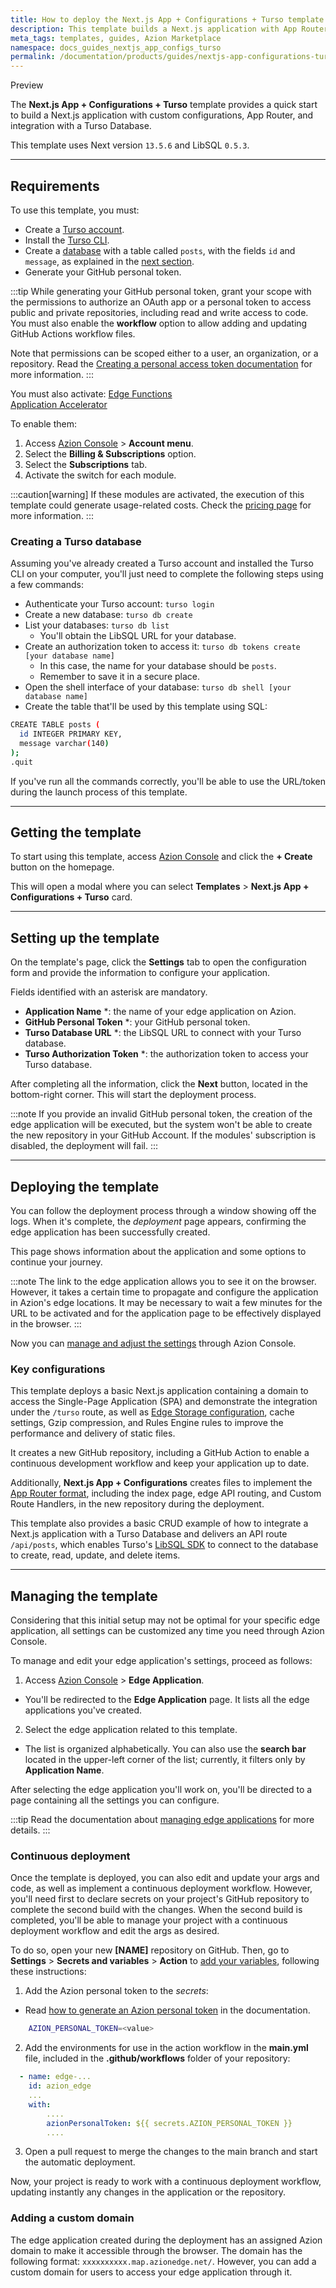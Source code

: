 ```yaml
---
title: How to deploy the Next.js App + Configurations + Turso template
description: This template builds a Next.js application with App Router, custom configurations, and support for Turso Databases.
meta_tags: templates, guides, Azion Marketplace
namespace: docs_guides_nextjs_app_configs_turso
permalink: /documentation/products/guides/nextjs-app-configurations-turso/
---
```



<Tag severity="info"  severity="primary" client:only="vue">
Preview
</Tag>

The **Next.js App + Configurations + Turso** template provides a quick start to build a Next.js application with custom configurations, App Router, and integration with a Turso Database.

This template uses Next version `13.5.6` and LibSQL `0.5.3`.

---

## Requirements

To use this template, you must:

- Create a [Turso account](https://accounts.turso.tech/sign-up).
- Install the [Turso CLI](https://docs.turso.tech/cli/introduction).
- Create a [database](https://docs.turso.tech/quickstart) with a table called `posts`, with the fields `id` and `message`, as explained in the [next section](#creating-a-turso-database).
- Generate your GitHub personal token.

:::tip
While generating your GitHub personal token, grant your scope with the permissions to authorize an OAuth app or a personal token to access public and private repositories, including read and write access to code. You must also enable the **workflow** option to allow adding and updating GitHub Actions workflow files. 

Note that permissions can be scoped either to a user, an organization, or a repository. Read the [Creating a personal access token documentation](https://docs.github.com/en/authentication/keeping-your-account-and-data-secure/managing-your-personal-access-tokens#creating-a-personal-access-token-classic) for more information.
:::

You must also activate:
 <Tag severity="info"  severity="info" client:only="vue">
[Edge Functions](/en/documentation/products/build/edge-application/edge-functions/)
</Tag>
<br/>
 <Tag severity="info"  severity="info" client:only="vue">
[Application Accelerator](/en/documentation/products/build/edge-application/application-accelerator/)
</Tag>

To enable them:

1. Access [Azion Console](/en/documentation/products/guides/how-to-access-azion-console/) > **Account menu**.
2. Select the **Billing & Subscriptions** option.
3. Select the **Subscriptions** tab.
4. Activate the switch for each module.

:::caution[warning]
If these modules are activated, the execution of this template could generate usage-related costs. Check the [pricing page](/en/documentation/products/pricing/) for more information.
:::

### Creating a Turso database

Assuming you've already created a Turso account and installed the Turso CLI on your computer, you'll just need to complete the following steps using a few commands:

- Authenticate your Turso account: `turso login`
- Create a new database: `turso db create`
- List your databases: `turso db list`
    - You'll obtain the LibSQL URL for your database.
- Create an authorization token to access it: `turso db tokens create [your database name]`
    - In this case, the name for your database should be `posts`.
    - Remember to save it in a secure place.
- Open the shell interface of your database: `turso db shell [your database name]`
- Create the table that'll be used by this template using SQL:

```bash
CREATE TABLE posts (
  id INTEGER PRIMARY KEY,
  message varchar(140)
);
.quit
```

If you've run all the commands correctly, you'll be able to use the URL/token during the launch process of this template.

---

## Getting the template

To start using this template, access [Azion Console](https://console.azion.com) and click the **+ Create** button on the homepage.

This will open a modal where you can select **Templates** > **Next.js App + Configurations + Turso** card.

---

## Setting up the template

On the template's page, click the **Settings** tab to open the configuration form and provide the information to configure your application. 

Fields identified with an asterisk are mandatory.

- **Application Name** *: the name of your edge application on Azion.
- **GitHub Personal Token** *: your GitHub personal token.
- **Turso Database URL** *: the LibSQL URL to connect with your Turso database.
- **Turso Authorization Token** *: the authorization token to access your Turso database.

After completing all the information, click the **Next** button, located in the bottom-right corner. This will start the deployment process.

:::note
If you provide an invalid GitHub personal token, the creation of the edge application will be executed, but the system won't be able to create the new repository in your GitHub Account. If the modules' subscription is disabled, the deployment will fail.
:::

---

## Deploying the template

You can follow the deployment process through a window showing off the logs. When it's complete, the *deployment* page appears, confirming the edge application has been successfully created.

This page shows information about the application and some options to continue your journey.

:::note
The link to the edge application allows you to see it on the browser. However, it takes a certain time to propagate and configure the application in Azion's edge locations. It may be necessary to wait a few minutes for the URL to be activated and for the application page to be effectively displayed in the browser.
:::

Now you can [manage and adjust the settings](#managing-the-template) through Azion Console.

### Key configurations

This template deploys a basic Next.js application containing a domain to access the Single-Page Application (SPA) and demonstrate the integration under the `/turso` route, as well as [Edge Storage configuration](/en/documentation/products/store/edge-storage/), cache settings, Gzip compression, and Rules Engine rules to improve the performance and delivery of static files.

It creates a new GitHub repository, including a GitHub Action to enable a continuous development workflow and keep your application up to date.

Additionally, **Next.js App + Configurations** creates files to implement the [App Router format](https://nextjs.org/docs/app), including the index page, edge API routing, and Custom Route Handlers, in the new repository during the deployment.

This template also provides a basic CRUD example of how to integrate a Next.js application with a Turso Database and delivers an API route `/api/posts`, which enables Turso's [LibSQL SDK](https://github.com/tursodatabase/libsql) to connect to the database to create, read, update, and delete items.

---

## Managing the template

Considering that this initial setup may not be optimal for your specific edge application, all settings can be customized any time you need through Azion Console.

To manage and edit your edge application's settings, proceed as follows:

1. Access [Azion Console](/en/documentation/products/guides/how-to-access-azion-console/) > **Edge Application**.
- You'll be redirected to the **Edge Application** page. It lists all the edge applications you've created. 
2. Select the edge application related to this template. 
- The list is organized alphabetically. You can also use the **search bar** located in the upper-left corner of the list; currently, it filters only by **Application Name**.

After selecting the edge application you'll work on, you'll be directed to a page containing all the settings you can configure.

:::tip
Read the documentation about [managing edge applications](/en/documentation/products/edge-application/first-steps/) for more details.
:::

### Continuous deployment

Once the template is deployed, you can also edit and update your args and code, as well as implement a continuous deployment workflow. However, you'll need first to declare secrets on your project's GitHub repository to complete the second build with the changes. When the second build is completed, you'll be able to manage your project with a continuous deployment workflow and edit the args as desired.

To do so, open your new **[NAME]** repository on GitHub. Then, go to **Settings** > **Secrets and variables** > **Action** to [add your variables](https://docs.github.com/en/actions/security-guides/encrypted-secrets), following these instructions:

1. Add the Azion personal token to the *secrets*:
- Read [how to generate an Azion personal token](/en/documentation/products/guides/personal-tokens/) in the documentation.

```bash
    AZION_PERSONAL_TOKEN=<value>
```

2. Add the environments for use in the action workflow in the **main.yml** file, included in the **.github/workflows** folder of your repository:

```yml
  - name: edge-...
    id: azion_edge
    ...
    with:
        ....
        azionPersonalToken: ${{ secrets.AZION_PERSONAL_TOKEN }}
        ....

```

3. Open a pull request to merge the changes to the main branch and start the automatic deployment.

Now, your project is ready to work with a continuous deployment workflow, updating instantly any changes in the application or the repository. 

### Adding a custom domain

The edge application created during the deployment has an assigned Azion domain to make it accessible through the browser. The domain has the following format: `xxxxxxxxxx.map.azionedge.net/`. However, you can add a custom domain for users to access your edge application through it.


<LinkButton outlined link="/en/documentation/products/guides/configure-a-domain/" label="go to configuring a domain guide" outlined /> 



